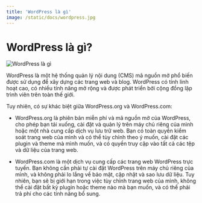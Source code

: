 ```yaml
---
title: 'WordPress là gì'
image: /static/docs/wordpress.jpg
---
```


# WordPress là gì?

![WordPress là gì](/static/docs/wordpress.jpg)

WordPress là một hệ thống quản lý nội dung (CMS) mã nguồn mở phổ biến được sử dụng để xây dựng các trang web và blog. WordPress có tính linh hoạt cao, có nhiều tính năng mở rộng và được phát triển bởi cộng đồng lập trình viên trên toàn thế giới.

Tuy nhiên, có sự khác biệt giữa WordPress.org và WordPress.com:

- WordPress.org là phiên bản miễn phí và mã nguồn mở của WordPress, cho phép bạn tải xuống, cài đặt và quản lý trên máy chủ riêng của mình hoặc một nhà cung cấp dịch vụ lưu trữ web. Bạn có toàn quyền kiểm soát trang web của mình và có thể tùy chỉnh theo ý muốn, cài đặt các plugin và theme mà mình muốn, và có quyền truy cập vào tất cả các tệp và dữ liệu của trang web.

- WordPress.com là một dịch vụ cung cấp các trang web WordPress trực tuyến. Bạn không cần phải tự cài đặt WordPress trên máy chủ riêng của mình, và không phải lo lắng về bảo mật, cập nhật và sao lưu dữ liệu. Tuy nhiên, bạn sẽ bị giới hạn trong việc tùy chỉnh trang web của mình, không thể cài đặt bất kỳ plugin hoặc theme nào mà bạn muốn, và có thể phải trả phí cho các tính năng bổ sung.
